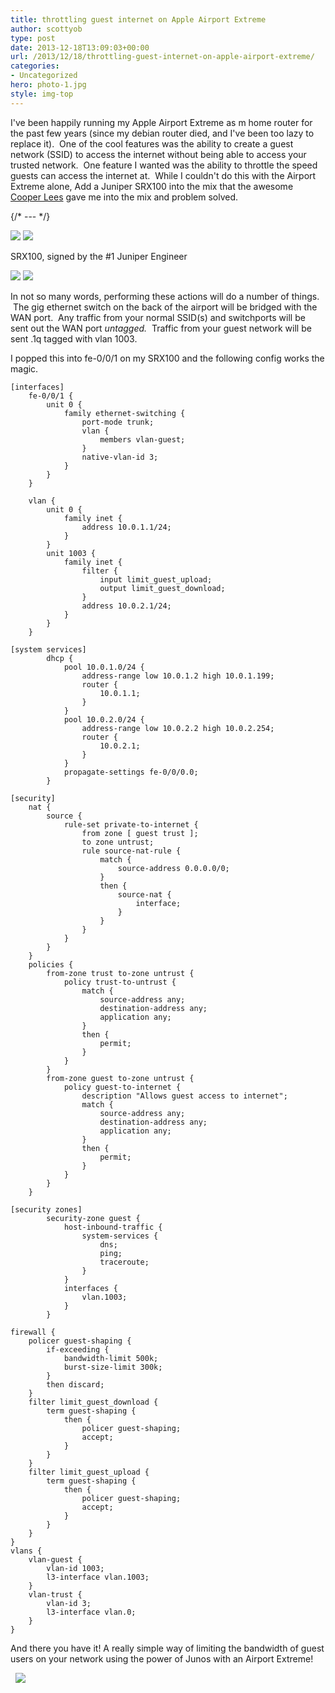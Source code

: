 ```yaml
---
title: throttling guest internet on Apple Airport Extreme
author: scottyob
type: post
date: 2013-12-18T13:09:03+00:00
url: /2013/12/18/throttling-guest-internet-on-apple-airport-extreme/
categories:
- Uncategorized
hero: photo-1.jpg
style: img-top
---
```



I've been happily running my Apple Airport Extreme as m home router for the past few years (since my debian router died, and I've been too lazy to replace it).  One of the cool features was the ability to create a guest network (SSID) to access the internet without being able to access your trusted network.  One feature I wanted was the ability to throttle the speed guests can access the internet at.  While I couldn't do this with the Airport Extreme alone, Add a Juniper SRX100 into the mix that the awesome [Cooper Lees](http://cooperlees.com) gave me into the mix and problem solved.

{/* --- */}

<img src={apple.src} />

<img src={photo1.src} />

SRX100, signed by the #1 Juniper Engineer

<img src={airport1.src} />
<img src={airport2.src} />

In not so many words, performing these actions will do a number of things.  The gig ethernet switch on the back of the airport will be bridged with the WAN port.  Any traffic from your normal SSID(s) and switchports will be sent out the WAN port _untagged._  Traffic from your guest network will be sent .1q tagged with vlan 1003.

I popped this into fe-0/0/1 on my SRX100 and the following config works the magic.

```
[interfaces]
    fe-0/0/1 {
        unit 0 {
            family ethernet-switching {
                port-mode trunk;
                vlan {
                    members vlan-guest;
                }
                native-vlan-id 3;
            }
        }
    }

    vlan {
        unit 0 {
            family inet {
                address 10.0.1.1/24;
            }
        }
        unit 1003 {
            family inet {
                filter {
                    input limit_guest_upload;
                    output limit_guest_download;
                }
                address 10.0.2.1/24;
            }
        }
    }

[system services]
        dhcp {
            pool 10.0.1.0/24 {
                address-range low 10.0.1.2 high 10.0.1.199;
                router {
                    10.0.1.1;
                }
            }
            pool 10.0.2.0/24 {
                address-range low 10.0.2.2 high 10.0.2.254;
                router {
                    10.0.2.1;
                }
            }
            propagate-settings fe-0/0/0.0;
        }

[security]
    nat {
        source {
            rule-set private-to-internet {
                from zone [ guest trust ];
                to zone untrust;
                rule source-nat-rule {
                    match {
                        source-address 0.0.0.0/0;
                    }
                    then {
                        source-nat {
                            interface;
                        }
                    }
                }
            }
        }
    }
    policies {
        from-zone trust to-zone untrust {
            policy trust-to-untrust {
                match {
                    source-address any;
                    destination-address any;
                    application any;
                }
                then {
                    permit;
                }
            }
        }
        from-zone guest to-zone untrust {
            policy guest-to-internet {
                description "Allows guest access to internet";
                match {
                    source-address any;
                    destination-address any;
                    application any;
                }
                then {
                    permit;
                }
            }
        }
    }

[security zones]
        security-zone guest {
            host-inbound-traffic {
                system-services {
                    dns;
                    ping;
                    traceroute;
                }
            }
            interfaces {
                vlan.1003;
            }
        }

firewall {
    policer guest-shaping {
        if-exceeding {
            bandwidth-limit 500k;
            burst-size-limit 300k;
        }
        then discard;
    }
    filter limit_guest_download {
        term guest-shaping {
            then {
                policer guest-shaping;
                accept;
            }
        }
    }
    filter limit_guest_upload {
        term guest-shaping {
            then {
                policer guest-shaping;
                accept;
            }
        }
    }
}
vlans {
    vlan-guest {
        vlan-id 1003;
        l3-interface vlan.1003;
    }
    vlan-trust {
        vlan-id 3;
        l3-interface vlan.0;
    }
}

```

And there you have it! A really simple way of limiting the bandwidth of guest users on your network using the power of Junos with an Airport Extreme!

 
<img src={photo2.src} />

